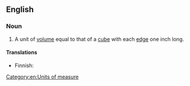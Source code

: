 ==English==

===Noun===
{{en-noun}}

# A unit of [[volume]] equal to that of a [[cube]] with each [[edge]] one inch long.

====Translations====
{{trans-top|unit of volume}}
* Finnish: {{t|fi|kuutiotuuma}}
{{trans-mid}}
{{trans-bottom}}

[[Category:en:Units of measure]]